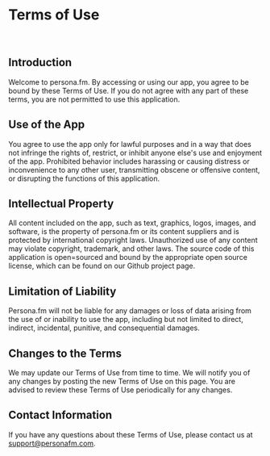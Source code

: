 # Terms of Use
<br />

## Introduction
Welcome to persona.fm. By accessing or using our app, you agree to be bound by these Terms of Use. If you do not agree with any part of these terms, you are not permitted to use this application.
<br />

## Use of the App
You agree to use the app only for lawful purposes and in a way that does not infringe the rights of, restrict, or inhibit anyone else's use and enjoyment of the app. Prohibited behavior includes harassing or causing distress or inconvenience to any other user, transmitting obscene or offensive content, or disrupting the functions of this application.
<br />

## Intellectual Property
All content included on the app, such as text, graphics, logos, images, and software, is the property of persona.fm or its content suppliers and is protected by international copyright laws. Unauthorized use of any content may violate copyright, trademark, and other laws. The source code of this application is open=sourced and bound by the appropriate open source license, which can be found on our Github project page.
<br />

## Limitation of Liability
Persona.fm will not be liable for any damages or loss of data arising from the use of or inability to use the app, including but not limited to direct, indirect, incidental, punitive, and consequential damages.
<br />

## Changes to the Terms
We may update our Terms of Use from time to time. We will notify you of any changes by posting the new Terms of Use on this page. You are advised to review these Terms of Use periodically for any changes.
<br />

## Contact Information
If you have any questions about these Terms of Use, please contact us at support@personafm.com.
<br />